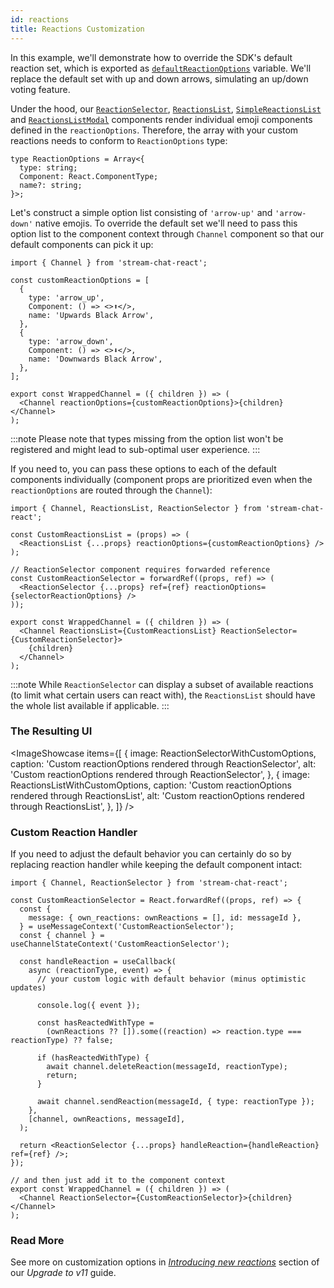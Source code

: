 ```yaml
---
id: reactions
title: Reactions Customization
---
```



In this example, we'll demonstrate how to override the SDK's default reaction set, which is exported as [`defaultReactionOptions`](https://github.com/GetStream/stream-chat-react/blob/v11.0.0/src/components/Reactions/reactionOptions.tsx) variable. We'll replace the default set with up and down arrows, simulating an up/down voting feature.

Under the hood, our [`ReactionSelector`](https://github.com/GetStream/stream-chat-react/blob/master/src/components/Reactions/ReactionSelector.tsx), [`ReactionsList`](https://github.com/GetStream/stream-chat-react/blob/master/src/components/Reactions/ReactionsList.tsx), [`SimpleReactionsList`](https://github.com/GetStream/stream-chat-react/blob/master/src/components/Reactions/SimpleReactionsList.tsx) and [`ReactionsListModal`](https://github.com/GetStream/stream-chat-react/blob/master/src/components/Reactions/ReactionsListModal.tsx) components render individual emoji components defined in the `reactionOptions`. Therefore, the array with your custom reactions needs to conform to `ReactionOptions` type:

```tsx
type ReactionOptions = Array<{
  type: string;
  Component: React.ComponentType;
  name?: string;
}>;
```

Let's construct a simple option list consisting of `'arrow-up'` and `'arrow-down'` native emojis. To override the default set we'll need to pass this option list to the component context through `Channel` component so that our default components can pick it up:

```tsx
import { Channel } from 'stream-chat-react';

const customReactionOptions = [
  {
    type: 'arrow_up',
    Component: () => <>⬆️</>,
    name: 'Upwards Black Arrow',
  },
  {
    type: 'arrow_down',
    Component: () => <>⬇️</>,
    name: 'Downwards Black Arrow',
  },
];

export const WrappedChannel = ({ children }) => (
  <Channel reactionOptions={customReactionOptions}>{children}</Channel>
);
```

:::note
Please note that types missing from the option list won't be registered and might lead to sub-optimal user experience.
:::

If you need to, you can pass these options to each of the default components individually (component props are prioritized even when the `reactionOptions` are routed through the `Channel`):

```tsx
import { Channel, ReactionsList, ReactionSelector } from 'stream-chat-react';

const CustomReactionsList = (props) => (
  <ReactionsList {...props} reactionOptions={customReactionOptions} />
);

// ReactionSelector component requires forwarded reference
const CustomReactionSelector = forwardRef((props, ref) => (
  <ReactionSelector {...props} ref={ref} reactionOptions={selectorReactionOptions} />
));

export const WrappedChannel = ({ children }) => (
  <Channel ReactionsList={CustomReactionsList} ReactionSelector={CustomReactionSelector}>
    {children}
  </Channel>
);
```

:::note
While `ReactionSelector` can display a subset of available reactions (to limit what certain users can react with), the `ReactionsList` should have the whole list available if applicable.
:::

### The Resulting UI

<ImageShowcase
  items={[
    {
      image: ReactionSelectorWithCustomOptions,
      caption: 'Custom reactionOptions rendered through ReactionSelector',
      alt: 'Custom reactionOptions rendered through ReactionSelector',
    },
    {
      image: ReactionsListWithCustomOptions,
      caption: 'Custom reactionOptions rendered through ReactionsList',
      alt: 'Custom reactionOptions rendered through ReactionsList',
    },
  ]}
/>

### Custom Reaction Handler

If you need to adjust the default behavior you can certainly do so by replacing reaction handler while keeping the default component intact:

```tsx
import { Channel, ReactionSelector } from 'stream-chat-react';

const CustomReactionSelector = React.forwardRef((props, ref) => {
  const {
    message: { own_reactions: ownReactions = [], id: messageId },
  } = useMessageContext('CustomReactionSelector');
  const { channel } = useChannelStateContext('CustomReactionSelector');

  const handleReaction = useCallback(
    async (reactionType, event) => {
      // your custom logic with default behavior (minus optimistic updates)

      console.log({ event });

      const hasReactedWithType =
        (ownReactions ?? []).some((reaction) => reaction.type === reactionType) ?? false;

      if (hasReactedWithType) {
        await channel.deleteReaction(messageId, reactionType);
        return;
      }

      await channel.sendReaction(messageId, { type: reactionType });
    },
    [channel, ownReactions, messageId],
  );

  return <ReactionSelector {...props} handleReaction={handleReaction} ref={ref} />;
});

// and then just add it to the component context
export const WrappedChannel = ({ children }) => (
  <Channel ReactionSelector={CustomReactionSelector}>{children}</Channel>
);
```

### Read More

See more on customization options in [_Introducing new reactions_](../../release-guides/upgrade-to-v11.mdx#introducing-new-reactions) section of our _Upgrade to v11_ guide.
